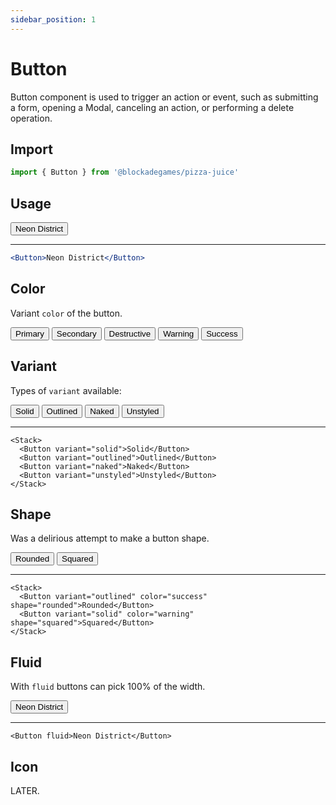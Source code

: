 ```yaml
---
sidebar_position: 1
---
```



# Button

Button component is used to trigger an action or event, such as submitting a form, opening a Modal, canceling an action, or performing a delete operation.


## Import
```jsx
import { Button } from '@blockadegames/pizza-juice'
```

## Usage

<Button>Neon District</Button>

<hr/>

```jsx
<Button>Neon District</Button>
```

## Color

Variant `color` of the button.

<Stack>
  <Button color="primary">Primary</Button>
  <Button color="secondary">Secondary</Button>
  <Button color="destructive">Destructive</Button>
  <Button color="warning">Warning</Button>
  <Button color="success">Success</Button>
</Stack>

## Variant

Types of `variant` available:

<Stack>
  <Button variant="solid">Solid</Button>
  <Button variant="outlined">Outlined</Button>
  <Button variant="naked">Naked</Button>
  <Button variant="unstyled">Unstyled</Button>
</Stack>

<hr/>

```tsx
<Stack>
  <Button variant="solid">Solid</Button>
  <Button variant="outlined">Outlined</Button>
  <Button variant="naked">Naked</Button>
  <Button variant="unstyled">Unstyled</Button>
</Stack>
```

## Shape

Was a delirious attempt to make a button shape.

<Stack>
  <Button variant="outlined" color="success" shape="rounded">Rounded</Button>
  <Button variant="solid" color="warning" shape="squared">Squared</Button>
</Stack>

<hr/>

```tsx
<Stack>
  <Button variant="outlined" color="success" shape="rounded">Rounded</Button>
  <Button variant="solid" color="warning" shape="squared">Squared</Button>
</Stack>
```

## Fluid

With `fluid` buttons can pick 100% of the width.

<Button fluid>Neon District</Button>

<hr/>

```tsx
<Button fluid>Neon District</Button>
```

## Icon

LATER.